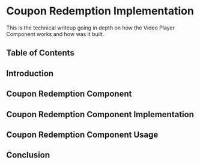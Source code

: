 
# Coupon Redemption Implementation
This is the technical writeup going in depth on how the Video Player Component works and how was it built.

## Table of Contents


## Introduction


## Coupon Redemption Component


## Coupon Redemption Component Implementation


## Coupon Redemption Component Usage


## Conclusion
